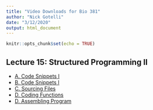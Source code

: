 ```yaml
---
title: "Video Downloads for Bio 381"
author: "Nick Gotelli"
date: "3/12/2020"
output: html_document
---
```


```r
knitr::opts_chunk$set(echo = TRUE)
```

## Lecture 15: Structured Programming II
- [A. Code Snippets I](Videos/CodeSnippets.mp4)
- [B. Code Snippets I](Videos/CodeSnippets2.mp4)
- [C. Sourcing Files](Videos/SourcingFiles.mp4)
- [D. Coding Functions](Videos/CodingFunctions.mp4)
- [D. Assembling Program](Videos/AssembleProgram.mp4)

